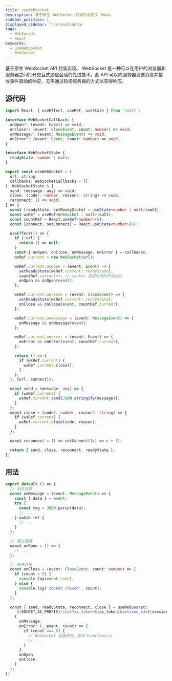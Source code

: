 ```yaml
---
title: useWebSocket
description: 基于原生 WebSocket 封装的自定义 Hook。
sidebar_position: 1
displayed_sidebar: frontendSidebar
tags:
  - WebSocket
  - React
keywords:
  - useWebSocket
  - WebSocket
---
```


<Author cost={7} publish="2024-1-11 14:55" update="" />

基于原生 WebSocket API 封装实现。
WebSocket 是一种可以在用户的浏览器和服务器之间打开交互式通信会话的先进技术。此 API 可以向服务器发送消息并接收事件驱动的响应，无需通过轮询服务器的方式以获得响应。

## 源代码

```ts showLineNumbers title="useWebSocket.ts"
import React, { useEffect, useRef, useState } from 'react';

interface WebSocketCallbacks {
  onOpen?: (event: Event) => void;
  onClose?: (event: CloseEvent, count: number) => void;
  onMessage?: (event: MessageEvent) => void;
  onError?: (event: Event, count: number) => void;
}

interface WebSocketState {
  readyState: number | null;
}

export const useWebSocket = (
  url: string,
  callbacks: WebSocketCallbacks = {}
): WebSocketState & {
  send: (message: any) => void;
  close: (code?: number, reason?: string) => void;
  reconnect: () => void;
} => {
  const [readyState, setReadyState] = useState<number | null>(null);
  const wsRef = useRef<WebSocket | null>(null);
  const countRef = React.useRef<number>(0);
  const [connect, setConnect] = React.useState<number>(0);

  useEffect(() => {
    if (!url) {
      return () => null;
    }
    const { onOpen, onClose, onMessage, onError } = callbacks;
    wsRef.current = new WebSocket(url);

    wsRef.current.onopen = (event: Event) => {
      setReadyState(wsRef.current!.readyState);
      countRef.current++; // socket 连接失败时不会执行
      onOpen && onOpen(event);
    };

    wsRef.current.onclose = (event: CloseEvent) => {
      setReadyState(wsRef.current!.readyState);
      onClose && onClose(event, countRef.current);
    };

    wsRef.current.onmessage = (event: MessageEvent) => {
      onMessage && onMessage(event);
    };

    wsRef.current.onerror = (event: Event) => {
      onError && onError(event, countRef.current);
    };

    return () => {
      if (wsRef.current) {
        wsRef.current.close();
      }
    };
  }, [url, connect]);

  const send = (message: any) => {
    if (wsRef.current) {
      wsRef.current.send(JSON.stringify(message));
    }
  };
  const close = (code?: number, reason?: string) => {
    if (wsRef.current) {
      wsRef.current.close(code, reason);
    }
  };

  const reconnect = () => setConnect((c) => c + 1);

  return { send, close, reconnect, readyState };
};
```

## 用法

```ts
export default () => {
  // 消息处理
  const onMessage = (event: MessageEvent) => {
    const { data } = event;
    try {
      const msg = JSON.parse(data);
      // ...
    } catch (e) {
      // ...
    }
  };

  // 建立连接
  const onOpen = () => {
    // ...
  };

  // 断开连接
  const onClose = (event: CloseEvent, count: number) => {
    if (count > 0) {
      console.log(event.code);
    } else {
      console.log('socket closed', count);
    }
  };

  const { send, readyState, reconnect, close } = useWebSocket(
    `${SOCKET_AI_PREFIX}/chat?ai_token=${ai_token}&session_id=${session_id}`,
    {
      onMessage,
      onError: (__event, count) => {
        if (count === 0) {
          // WebSocket 连接失败，尝试 EventSource
          // ...
        }
      },
      onOpen,
      onClose,
    }
  );
};
```
